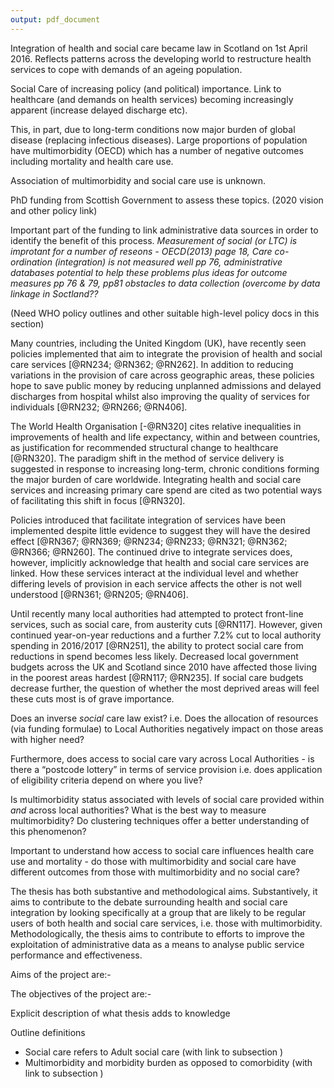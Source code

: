 ```yaml
---
output: pdf_document
---
```


\chapter{Introduction}\label{ch:intro}

Integration of health and social care became law in Scotland on 1st April 2016. Reflects patterns across the developing world to restructure health services to cope with demands of an ageing population. 

Social Care of increasing policy (and political) importance. Link to healthcare (and demands on health services) becoming increasingly apparent (increase delayed discharge etc).

This, in part, due to long-term conditions now major burden of global disease (replacing infectious diseases). Large proportions of population have multimorbidity (OECD) which has a number of negative outcomes including mortality and health care use.

Association of multimorbidity and social care use is unknown. 

PhD funding from Scottish Government to assess these topics. (2020 vision and other policy link)

Important part of the funding to link administrative data sources in order to identify the benefit of this process. 
*Measurement of social (or LTC) is improtant for a number of reseons - OECD(2013) page 18, Care co-ordination (integration) is not measured well pp 76, administrative databases potential to help these problems plus ideas for outcome measures pp 76 & 79, pp81 obstacles to data collection (overcome by data linkage in Soctland??*

(Need WHO policy outlines and other suitable high-level policy docs in this section)


Many countries, including the United Kingdom (UK), have recently seen policies implemented that aim to integrate the provision of health and social care services [@RN234; @RN362; @RN262]. In addition to reducing variations in the provision of care across geographic areas, these policies hope to save public money by reducing unplanned admissions and delayed discharges from hospital whilst also improving the quality of services for individuals [@RN232; @RN266; @RN406].

The World Health Organisation [-@RN320] cites relative inequalities in improvements of health and life expectancy, within and between countries, as justification for recommended structural change to healthcare [@RN320]. The paradigm shift in the method of service delivery is suggested in response to increasing long-term, chronic conditions forming the major burden of care worldwide. Integrating health and social care services and increasing primary care spend are cited as two potential ways of facilitating this shift in focus [@RN320].

Policies introduced that facilitate integration of services have been implemented despite little evidence to suggest they will have the desired effect [@RN367; @RN369; @RN234; @RN233; @RN321; @RN362; @RN366; @RN260]. The continued drive to integrate services does, however, implicitly acknowledge that health and social care services are linked. How these services interact at the individual level and whether differing levels of provision in each service affects the other is not well understood [@RN361; @RN205; @RN406].

Until recently many local authorities had attempted to protect front-line services, such as social care, from austerity cuts [@RN117]. However, given continued year-on-year reductions and a further 7.2% cut to local authority spending in 2016/2017 [@RN251], the ability to protect social care from reductions in spend becomes less likely. Decreased local government budgets across the UK and Scotland since 2010 have affected those living in the poorest areas hardest [@RN117; @RN235]. If social care budgets decrease further, the question of whether the most deprived areas will feel these cuts most is of grave importance.




\section{Aims and Objectives}\label{sec:intro-aims-and-obs}

Does an inverse *social* care law exist? i.e. Does the allocation of resources (via funding formulae) to Local Authorities negatively impact on those areas with higher need? 

Furthermore, does access to social care vary across Local Authorities - is there a "postcode lottery" in terms of service provision i.e. does application of eligibility criteria depend on where you live?  

Is multimorbidity status associated with levels of social care provided within *and* across local authorities? What is the best way to measure multimorbidity? Do clustering techniques offer a better understanding of this phenomenon?

Important to understand how access to social care influences health care use and mortality - do those with multimorbidity and social care have different outcomes from those with multimorbidity and no social care?

The thesis has both substantive and methodological aims. Substantively, it aims to contribute to the debate surrounding health and social care integration by looking specifically at a group that are likely to be regular users of both health and social care services, i.e. those with multimorbidity. Methodologically, the thesis aims to contribute to efforts to improve the exploitation of administrative data as a means to analyse public service performance and effectiveness. 

Aims of the project are:- 

\begin{enumerate}[noitemsep]
\item Describe and compare social inequalities in the use of social care services using linked health and social care data.
\item Explore the effects of social care use for those with multimorbidity on 
\begin{enumerate} 
\item unscheduled health care use and
\item mortality. 
\end{enumerate}
\end{enumerate}



The objectives of the project are:-

\begin{enumerate}[noitemsep]
\item To assess how access to social care services varies for people with multimorbidity, especially by socioeconomic status.  
\item To assess the impacts of social care service use on health service use and health outcomes for people with multimorbidity, where possible exploiting geographic differences in social care as "natural experiments".
\item To make recommendations for policy on the future of integration of health and social care services based on these results.
\item To assess tho what extant measures of multimorbidity and of health and social care service use can be operationalised using existing linked health and social care administrative data.
\item To make recommendations to policy makers on administrative data collections. 
\end{enumerate}


\section{Scientific contribution}\label{sec:intro-contribution}

Explicit description of what thesis adds to knowledge

\section{Conventions}\label{sec:intro-conventions}

Outline definitions

* Social care refers to Adult social care (with link to subsection \ref{subsec:access-sc-defs})
* Multimorbidity and morbidity burden as opposed to comorbidity (with link to subsection \ref{subsec:mm-defs})

